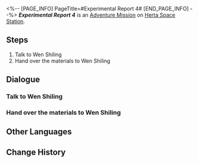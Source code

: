 <%-- [PAGE_INFO]
PageTitle=#Experimental Report 4#
[END_PAGE_INFO] --%>
{{Stub|Dialogue.}}
{{Mission Infobox
|id            = 8000173
|title         = 
|image         = <!--Mission Experimental Report 4.png-->
|type          = Adventure
|event_name    = 
|chapter       = 
|requirements  = 
* [[Trailblaze Mission]] ''[[The Past Will Return as an Avalanche]]'' completed
* [[Adventure Mission]] ''[[Experimental Report 3]]'' completed
* Reach [[Trailblaze Level]] 21
|summary       = <!--official mission summary from Fate's Atlas-->
|characters    = Trailblazer; Wen Shiling
|startLocation = [[Herta Space Station]] - [[Master Control Zone]]
|world         = Herta Space Station
|area          = Master Control Zone
|prev          = Experimental Report 3
|next          = 
|rewards       = 
}}
'''''Experimental Report 4''''' is an [[Adventure Mission]] on [[Herta Space Station]].

==Steps==
# Talk to Wen Shiling
# Hand over the materials to Wen Shiling

<!--
==Gameplay Notes==

--><!--
==Trial Character==

-->
==Dialogue==
{{Stub Dialogue}}
===Talk to Wen Shiling===
{{Mission Description|type=adventure|location=Master Control Zone|The work of a lab assistant has officially begun! Go ask Wen Shiling what materials are still missing in this experiment.}}
{{Dialogue Start}}
:{{tx}}
{{Dialogue End}}

===Hand over the materials to Wen Shiling===
{{Mission Description|type=adventure|location=<!--to be added-->|update|Wen Shiling compiled a list of required materials for her current experiment. Collect them and hand them over to her!}}
{{Dialogue Start}}
:{{tx}}
{{Dialogue End}}

==Other Languages==
{{Other Languages
|en   = Experimental Report 4
|zhs  = 实验报告•其四
|zht  = 實驗報告•其四
|ja   = 実験報告書・4
|ko   = 실험 보고서•4
|es   = Informe de experimento IV
|fr   = Rapport d'expérience 4
|ru   = Отчёт IV
|th   = รายงานการทดลอง 4
|vi   = Báo Cáo Thí Nghiệm 4
|de   = Experimentbericht 4
|id   = Laporan Eksperimen 4
|pt   = Relatório Experimental 4
}}

==Change History==
{{Change History|1.1}}
